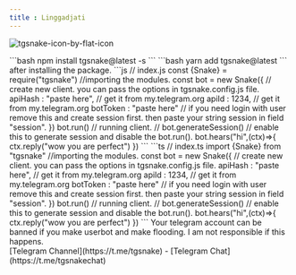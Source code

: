 ```yaml
--- 
title : Linggadjati
---
```


![tgsnake-icon-by-flat-icon](./images/tgsnake.jpg)
  
<TabGroup>
    <TabContent name="npm">
        ```bash 
        npm install tgsnake@latest -s
        ``` 
    </TabContent>
    <TabContent name="yarn">
        ```bash 
        yarn add tgsnake@latest
        ``` 
    </TabContent>
</TabGroup>
after installing the package. 
<TabGroup>
    <TabContent name="javascript">
    ```js
    // index.js
    const {Snake} = require("tgsnake") //importing the modules.
    const bot = new Snake({ // create new client. you can pass the options in tgsnake.config.js file.
      apiHash : "paste here", // get it from my.telegram.org
      apiId : 1234, // get it from my.telegram.org
      botToken : "paste here" // if you need login with user remove this and create session first. then paste your string session in field "session".
    }) 
    bot.run() // running client. 
    // bot.generateSession() // enable this to generate session and disable the bot.run().
    bot.hears("hi",(ctx)=>{
        ctx.reply("wow you are perfect")
    })
    ```
    </TabContent>
    <TabContent name="typescript">
    ```ts
    // index.ts
    import {Snake} from "tgsnake" //importing the modules.
    const bot = new Snake({ // create new client. you can pass the options in tgsnake.config.js file.
      apiHash : "paste here", // get it from my.telegram.org
      apiId : 1234, // get it from my.telegram.org
      botToken : "paste here" // if you need login with user remove this and create session first. then paste your string session in field "session".
    }) 
    bot.run() // running client. 
    // bot.generateSession() // enable this to generate session and disable the bot.run().
    bot.hears("hi",(ctx)=>{
        ctx.reply("wow you are perfect")
    })
    ```
    </TabContent>
</TabGroup>

<Callout type="warning" >
Your telegram account can be banned if you make userbot and make flooding. I am not responsible if this happens.
</Callout>

<div className="text-center py-2">
[Telegram Channel](https://t.me/tgsnake) - 
[Telegram Chat](https://t.me/tgsnakechat) 
</div>